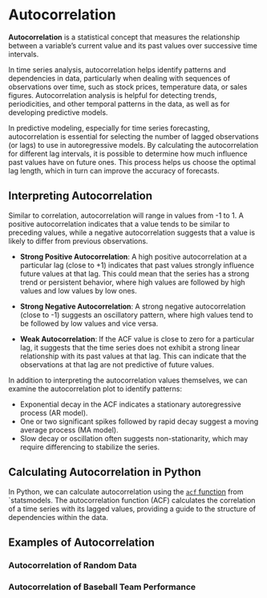 # Autocorrelation

**Autocorrelation** is a statistical concept that measures the relationship between a variable's current value and its past values over successive time intervals.

In time series analysis, autocorrelation helps identify patterns and dependencies in data, particularly when dealing with sequences of observations over time, such as stock prices, temperature data, or sales figures. Autocorrelation analysis is helpful for detecting trends, periodicities, and other temporal patterns in the data, as well as for developing predictive models.

In predictive modeling, especially for time series forecasting, autocorrelation is essential for selecting the number of lagged observations (or lags) to use in autoregressive models. By calculating the autocorrelation for different lag intervals, it is possible to determine how much influence past values have on future ones. This process helps us choose the optimal lag length, which in turn can improve the accuracy of forecasts.


## Interpreting Autocorrelation

Similar to correlation, autocorrelation will range in values from -1 to 1. A positive autocorrelation indicates that a value tends to be similar to preceding values, while a negative autocorrelation suggests that a value is likely to differ from previous observations.

  + **Strong Positive Autocorrelation**: A high positive autocorrelation at a particular lag (close to +1) indicates that past values strongly influence future values at that lag. This could mean that the series has a strong trend or persistent behavior, where high values are followed by high values and low values by low ones.

  + **Strong Negative Autocorrelation**: A strong negative autocorrelation (close to -1) suggests an oscillatory pattern, where high values tend to be followed by low values and vice versa.

  + **Weak Autocorrelation**: If the ACF value is close to zero for a particular lag, it suggests that the time series does not exhibit a strong linear relationship with its past values at that lag. This can indicate that the observations at that lag are not predictive of future values.


In addition to interpreting the autocorrelation values themselves, we can examine the autocorrelation plot to identify patterns:

  + Exponential decay in the ACF indicates a stationary autoregressive process (AR model).
  + One or two significant spikes followed by rapid decay suggest a moving average process (MA model).
  + Slow decay or oscillation often suggests non-stationarity, which may require differencing to stabilize the series.






## Calculating Autocorrelation in Python

In Python, we can calculate autocorrelation using the [`acf` function](https://www.statsmodels.org/stable/generated/statsmodels.tsa.stattools.acf.html) from `statsmodels. The autocorrelation function (ACF) calculates the correlation of a time series with its lagged values, providing a guide to the structure of dependencies within the data.

## Examples of Autocorrelation

### Autocorrelation of Random Data

### Autocorrelation of Baseball Team Performance
